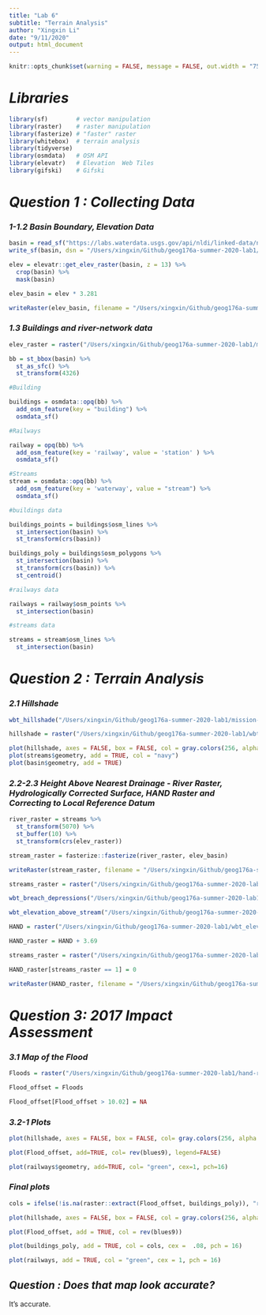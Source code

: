 ```yaml
---
title: "Lab 6"
subtitle: "Terrain Analysis"
author: "Xingxin Li"
date: "9/11/2020"
output: html_document
---
```


```r
knitr::opts_chunk$set(warning = FALSE, message = FALSE, out.width = "75%", fig.align = 'center')
```

# _Libraries_
```r
library(sf)        # vector manipulation
library(raster)    # raster manipulation
library(fasterize) # "faster" raster
library(whitebox)  # terrain analysis
library(tidyverse)
library(osmdata)   # OSM API
library(elevatr)   # Elevation  Web Tiles
library(gifski)    # Gifski
```

# _Question 1 : Collecting Data_
### _1-1.2 Basin Boundary, Elevation Data_
```r
basin = read_sf("https://labs.waterdata.usgs.gov/api/nldi/linked-data/nwissite/USGS-11119750/basin/")
write_sf(basin, dsn = "/Users/xingxin/Github/geog176a-summer-2020-lab1/USGS-11119750.gpkg")

elev = elevatr::get_elev_raster(basin, z = 13) %>% 
  crop(basin) %>%
  mask(basin)

elev_basin = elev * 3.281

writeRaster(elev_basin, filename = "/Users/xingxin/Github/geog176a-summer-2020-lab1/mission-creek-basin-elev.tif", overwrite = TRUE)

```

### _1.3 Buildings and river-network data_
```r
elev_raster = raster("/Users/xingxin/Github/geog176a-summer-2020-lab1/mission-creek-basin-elev.tif")

bb = st_bbox(basin) %>%
  st_as_sfc() %>%
  st_transform(4326)

#Building

buildings = osmdata::opq(bb) %>% 
  add_osm_feature(key = "building") %>% 
  osmdata_sf()

#Railways

railway = opq(bb) %>% 
  add_osm_feature(key = 'railway', value = 'station' ) %>%
  osmdata_sf()

#Streams
stream = osmdata::opq(bb) %>% 
  add_osm_feature(key = 'waterway', value = "stream") %>%
  osmdata_sf() 

#buildings data

buildings_points = buildings$osm_lines %>% 
  st_intersection(basin) %>%
  st_transform(crs(basin)) 

buildings_poly = buildings$osm_polygons %>% 
  st_intersection(basin) %>%
  st_transform(crs(basin)) %>%
  st_centroid()

#railways data

railways = railway$osm_points %>% 
  st_intersection(basin) 

#streams data

streams = stream$osm_lines %>% 
  st_intersection(basin) 
```

# _Question 2 : Terrain Analysis_
### _2.1 Hillshade_
```r
wbt_hillshade("/Users/xingxin/Github/geog176a-summer-2020-lab1/mission-creek-basin-elev.tif","/Users/xingxin/Github/geog176a-summer-2020-lab1/wbt-hillside.tif")
```


```r
hillshade = raster("/Users/xingxin/Github/geog176a-summer-2020-lab1/wbt-hillside.tif")

plot(hillshade, axes = FALSE, box = FALSE, col = gray.colors(256, alpha = 0.5), main = "Hillshade", legend = FALSE)
plot(streams$geometry, add = TRUE, col = "navy")
plot(basin$geometry, add = TRUE)
```


### _2.2-2.3 Height Above Nearest Drainage - River Raster, Hydrologically Corrected Surface, HAND Raster and Correcting to Local Reference Datum_
```r
river_raster = streams %>%
  st_transform(5070) %>%
  st_buffer(10) %>%
  st_transform(crs(elev_raster))

stream_raster = fasterize::fasterize(river_raster, elev_basin)

writeRaster(stream_raster, filename = "/Users/xingxin/Github/geog176a-summer-2020-lab1/river-raster.tif", overwrite = TRUE)
```


```r
streams_raster = raster("/Users/xingxin/Github/geog176a-summer-2020-lab1/river-raster.tif")

wbt_breach_depressions("/Users/xingxin/Github/geog176a-summer-2020-lab1/mission-creek-basin-elev.tif","/Users/xingxin/Github/geog176a-summer-2020-lab1/hydro-corr-surf-elev.tif")

wbt_elevation_above_stream("/Users/xingxin/Github/geog176a-summer-2020-lab1/hydro-corr-surf-elev.tif","/Users/xingxin/Github/geog176a-summer-2020-lab1/river-raster.tif", "/Users/xingxin/Github/geog176a-summer-2020-lab1/wbt_elevation_above_stream.tif")

```


```r
HAND = raster("/Users/xingxin/Github/geog176a-summer-2020-lab1/wbt_elevation_above_stream.tif")

HAND_raster = HAND + 3.69

streams_raster = raster("/Users/xingxin/Github/geog176a-summer-2020-lab1/river-raster.tif")

HAND_raster[streams_raster == 1] = 0

writeRaster(HAND_raster, filename = "/Users/xingxin/Github/geog176a-summer-2020-lab1/hand-raster.tif", overwrite = TRUE)

```


# _Question 3: 2017 Impact Assessment_
### _3.1 Map of the Flood_
```r

Floods = raster("/Users/xingxin/Github/geog176a-summer-2020-lab1/hand-raster.tif")

Flood_offset = Floods

Flood_offset[Flood_offset > 10.02] = NA

```

### _3.2-1 Plots_
```r
plot(hillshade, axes = FALSE, box = FALSE, col= gray.colors(256, alpha = .5), legend=FALSE)

plot(Flood_offset, add=TRUE, col= rev(blues9), legend=FALSE)

plot(railways$geometry, add=TRUE, col= "green", cex=1, pch=16)
```


### _Final plots_
```r
cols = ifelse(!is.na(raster::extract(Flood_offset, buildings_poly)), "red", "black")

plot(hillshade, axes = FALSE, box = FALSE, col = gray.colors(256, alpha = 0.5), legend = FALSE, main = paste(sum(cols =="red"), "impacted building", "10.02 foot stage"), cex = 0.5)

plot(Flood_offset, add = TRUE, col = rev(blues9))

plot(buildings_poly, add = TRUE, col = cols, cex =  .08, pch = 16)

plot(railways, add = TRUE, col = "green", cex = 1, pch = 16)

```
## _Question : Does that map look accurate?_
It's accurate.



